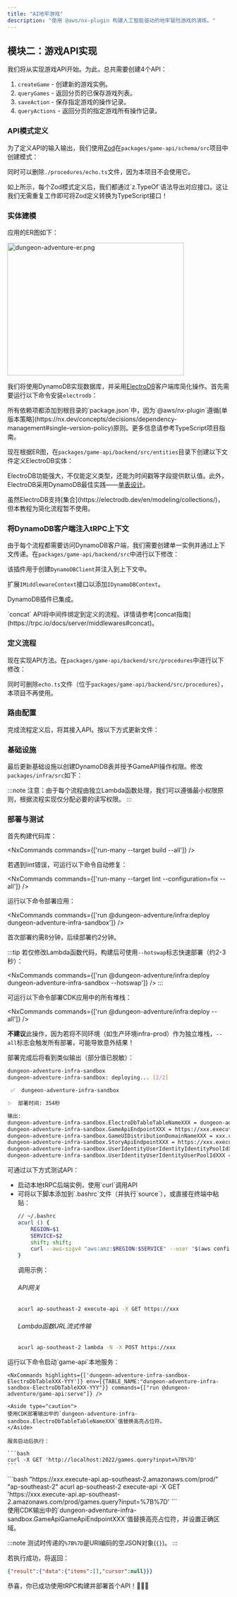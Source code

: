 ```yaml
---
title: "AI地牢游戏"
description: "使用 @aws/nx-plugin 构建人工智能驱动的地牢冒险游戏的演练。"
---
```


<think>



## 模块二：游戏API实现

我们将从实现游戏API开始。为此，总共需要创建4个API：

1. `createGame` - 创建新的游戏实例。
2. `queryGames` - 返回分页的已保存游戏列表。
3. `saveAction` - 保存指定游戏的操作记录。
4. `queryActions` - 返回分页的指定游戏所有操作记录。

### API模式定义

为了定义API的输入输出，我们使用[Zod](https://zod.dev/)在`packages/game-api/schema/src`项目中创建模式：

<Tabs>
  <TabItem label="types/action.ts">
<E2ECode lang="typescript" path="dungeon-adventure/2/schema/types/action.ts.template" />
  </TabItem>
  <TabItem label="types/common.ts">
<E2ECode lang="typescript" path="dungeon-adventure/2/schema/types/common.ts.template" />
  </TabItem>
  <TabItem label="types/game.ts">
<E2ECode lang="typescript" path="dungeon-adventure/2/schema/types/game.ts.template" />
  </TabItem>
  <TabItem label="index.ts">
<E2EDiff lang="typescript" before="dungeon-adventure/2/schema/index.ts.old.template" after="dungeon-adventure/2/schema/index.ts.template" />
  </TabItem>
</Tabs>

同时可以删除`./procedures/echo.ts`文件，因为本项目不会使用它。

<Aside type="tip">
如上所示，每个Zod模式定义后，我们都通过`z.TypeOf`语法导出对应接口。这让我们无需重复工作即可将Zod定义转换为TypeScript接口！
</Aside>

### 实体建模

应用的ER图如下：

<Image class="centered-image white-bg" src={dungeonAdventureErPng} alt="dungeon-adventure-er.png" width="400" height="300" />

我们将使用DynamoDB实现数据库，并采用[ElectroDB](https://electrodb.dev/en/core-concepts/introduction/)客户端库简化操作。首先需要运行以下命令安装`electrodb`：

<InstallCommand pkg="electrodb @aws-sdk/client-dynamodb" />

<Aside>
所有依赖项都添加到根目录的`package.json`中，因为`@aws/nx-plugin`遵循[单版本策略](https://nx.dev/concepts/decisions/dependency-management#single-version-policy)原则。更多信息请参考<Link path="guides/typescript-project#dependencies">TypeScript项目指南</Link>。
</Aside>

现在根据ER图，在`packages/game-api/backend/src/entities`目录下创建以下文件定义ElectroDB实体：

<Tabs>
  <TabItem label="action.ts">
<E2ECode lang="typescript" path="dungeon-adventure/2/entities/action.ts.template" />
  </TabItem>
  <TabItem label="game.ts">
<E2ECode lang="typescript" path="dungeon-adventure/2/entities/game.ts.template" />
  </TabItem>
</Tabs>

ElectroDB功能强大，不仅能定义类型，还能为时间戳等字段提供默认值。此外，ElectroDB采用DynamoDB最佳实践——[单表设计](https://electrodb.dev/en/core-concepts/single-table-relationships/)。

<Aside>
虽然ElectroDB支持[集合](https://electrodb.dev/en/modeling/collections/)，但本教程为简化流程暂不使用。
</Aside>

### 将DynamoDB客户端注入tRPC上下文

由于每个流程都需要访问DynamoDB客户端，我们需要创建单一实例并通过上下文传递。在`packages/game-api/backend/src`中进行以下修改：

<Tabs>
  <TabItem label="middleware/dynamodb.ts">
<E2ECode lang="typescript" path="dungeon-adventure/2/middleware/dynamodb.ts.template" />

该插件用于创建`DynamoDBClient`并注入到上下文中。
  </TabItem>
  <TabItem label="middleware/index.ts">
<E2EDiff lang="typescript" before="dungeon-adventure/2/middleware/index.ts.old.template" after="dungeon-adventure/2/middleware/index.ts.template" />

扩展`IMiddlewareContext`接口以添加`IDynamoDBContext`。
  </TabItem>
  <TabItem label="init.ts">
<E2EDiff lang="typescript" before="dungeon-adventure/2/init.ts.old.template" after="dungeon-adventure/2/init.ts.template" />

DynamoDB插件已集成。

<Aside>
`concat` API将中间件绑定到定义的流程。详情请参考[concat指南](https://trpc.io/docs/server/middlewares#concat)。
</Aside>
  </TabItem>
</Tabs>

### 定义流程

现在实现API方法。在`packages/game-api/backend/src/procedures`中进行以下修改：

<Tabs>
  <TabItem label="query-actions.ts">
<E2ECode lang="typescript" path="dungeon-adventure/2/procedures/query-actions.ts.template" />
  </TabItem>
  <TabItem label="query-games.ts">
<E2ECode lang="typescript" path="dungeon-adventure/2/procedures/query-games.ts.template" />
  </TabItem>
  <TabItem label="save-action.ts">
<E2ECode lang="typescript" path="dungeon-adventure/2/procedures/save-action.ts.template" />
  </TabItem>
  <TabItem label="save-game.ts">
<E2ECode lang="typescript" path="dungeon-adventure/2/procedures/save-game.ts.template" />
  </TabItem>
</Tabs>

同时可删除`echo.ts`文件（位于`packages/game-api/backend/src/procedures`），本项目不再使用。

### 路由配置

完成流程定义后，将其接入API。按以下方式更新文件：

<E2EDiff lang="typescript" before="dungeon-adventure/2/router.ts.old.template" after="dungeon-adventure/2/router.ts.template" />

### 基础设施

最后更新基础设施以创建DynamoDB表并授予GameAPI操作权限。修改`packages/infra/src`如下：

<Tabs>
  <TabItem label="constructs/electrodb-table.ts">
<E2ECode lang="typescript" path="dungeon-adventure/2/constructs/electrodb-table.ts.template" />
  </TabItem>
  <TabItem label="stacks/application-stack.ts">
<E2EDiff lang="typescript" before="dungeon-adventure/1/application-stack.ts.template" after="dungeon-adventure/2/stacks/application-stack.ts.template" />

:::note
注意：由于每个流程由独立Lambda函数处理，我们可以遵循最小权限原则，根据流程实现仅分配必要的读写权限。
:::
  </TabItem>
</Tabs>

### 部署与测试

首先构建代码库：

<NxCommands commands={['run-many --target build --all']} />

<Aside type="tip">
若遇到lint错误，可运行以下命令自动修复：

<NxCommands commands={['run-many --target lint --configuration=fix --all']} />
</Aside>

运行以下命令部署应用：

<NxCommands commands={['run @dungeon-adventure/infra:deploy dungeon-adventure-infra-sandbox']} />

首次部署约需8分钟，后续部署约2分钟。

:::tip
若仅修改Lambda函数代码，构建后可使用`--hotswap`标志快速部署（约2-3秒）：

<NxCommands commands={['run @dungeon-adventure/infra:deploy dungeon-adventure-infra-sandbox --hotswap']} />
:::

<Drawer title="部署命令" trigger="点击查看批量部署详情">

可运行以下命令部署CDK应用中的所有堆栈：

<NxCommands commands={['run @dungeon-adventure/infra:deploy --all']} />

**不建议**此操作，因为若将不同环境（如生产环境infra-prod）作为独立堆栈，`--all`标志会触发所有部署，可能导致意外结果！

</Drawer>

部署完成后将看到类似输出（部分值已脱敏）：

```bash
dungeon-adventure-infra-sandbox
dungeon-adventure-infra-sandbox: deploying... [2/2]

 ✅  dungeon-adventure-infra-sandbox

✨  部署时间: 354秒

输出:
dungeon-adventure-infra-sandbox.ElectroDbTableTableNameXXX = dungeon-adventure-infra-sandbox-ElectroDbTableXXX-YYY
dungeon-adventure-infra-sandbox.GameApiEndpointXXX = https://xxx.execute-api.region.amazonaws.com/prod/
dungeon-adventure-infra-sandbox.GameUIDistributionDomainNameXXX = xxx.cloudfront.net
dungeon-adventure-infra-sandbox.StoryApiEndpointXXX = https://xxx.execute-api.region.amazonaws.com/prod/
dungeon-adventure-infra-sandbox.UserIdentityUserIdentityIdentityPoolIdXXX = region:xxx
dungeon-adventure-infra-sandbox.UserIdentityUserIdentityUserPoolIdXXX = region_xxx
```

可通过以下方式测试API：
<ul>
<li>启动本地tRPC后端实例，使用`curl`调用API</li>
<li>
<Drawer title="启用Sigv4签名的curl" trigger="调用已部署的Sigv4签名API">
可将以下脚本添加到`.bashrc`文件（并执行`source`），或直接在终端中粘贴：

```bash
// ~/.bashrc
acurl () {
    REGION=$1
    SERVICE=$2
    shift; shift;
    curl --aws-sigv4 "aws:amz:$REGION:$SERVICE" --user "$(aws configure get aws_access_key_id):$(aws configure get aws_secret_access_key)" -H "X-Amz-Security-Token: $(aws configure get aws_session_token)" "$@"
}
```

调用示例：

###### API网关
```bash
acurl ap-southeast-2 execute-api -X GET https://xxx
```

###### Lambda函数URL流式传输
```bash
acurl ap-southeast-2 lambda -N -X POST https://xxx
```
</Drawer>
</li>
</ul>

<Tabs>
  <TabItem label="本地测试">
    运行以下命令启动`game-api`本地服务：

    <NxCommands highlights={['dungeon-adventure-infra-sandbox-ElectroDbTableXXX-YYY']} env={{TABLE_NAME:"dungeon-adventure-infra-sandbox-ElectroDbTableXXX-YYY"}} commands={["run @dungeon-adventure/game-api:serve"]} />

    <Aside type="caution">
    使用CDK部署输出中的`dungeon-adventure-infra-sandbox.ElectroDbTableTableNameXXX`值替换高亮占位符。
    </Aside>

    服务启动后执行：

    ```bash
    curl -X GET 'http://localhost:2022/games.query?input=%7B%7D'
    ```
  </TabItem>
  <TabItem label="云端测试">
```bash "https://xxx.execute-api.ap-southeast-2.amazonaws.com/prod/" "ap-southeast-2"
acurl ap-southeast-2 execute-api -X GET 'https://xxx.execute-api.ap-southeast-2.amazonaws.com/prod/games.query?input=%7B%7D'
```
    <Aside type="caution">
    使用CDK输出中的`dungeon-adventure-infra-sandbox.GameApiGameApiEndpointXXX`值替换高亮占位符，并设置正确区域。
    </Aside>
  </TabItem>
</Tabs>

:::note
测试时传递的`%7B%7D`是URI编码的空JSON对象(`{}`)。
:::

若执行成功，将返回：

```json
{"result":{"data":{"items":[],"cursor":null}}}
```

恭喜，你已成功使用tRPC构建并部署首个API！🎉🎉🎉